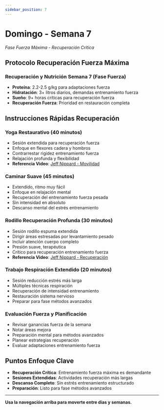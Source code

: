 ```yaml
---
sidebar_position: 7
---
```



<WorkoutNav weekNumber={7} />

# Domingo - Semana 7

_Fase Fuerza Máxima - Recuperación Crítica_

## Protocolo Recuperación Fuerza Máxima

### Recuperación y Nutrición Semana 7 (Fase Fuerza)
- **Proteína**: 2.2-2.5 g/kg para adaptaciones fuerza
- **Hidratación**: 3+ litros diarios, demandas entrenamiento fuerza
- **Sueño**: 9+ horas críticas para recuperación fuerza
- **Recuperación Fuerza**: Prioridad en restauración completa

## Instrucciones Rápidas Recuperación

### Yoga Restaurativo (40 minutos)
- Sesión extendida para recuperación fuerza
- Enfoque en flexores cadera y hombros
- Contrarrestar rigidez entrenamiento fuerza
- Relajación profunda y flexibilidad
- **Referencia Video**: [Jeff Nippard - Movilidad](https://www.youtube.com/watch?v=8wPpK6xW9s8)

### Caminar Suave (45 minutos)
- Extendido, ritmo muy fácil
- Enfoque en relajación mental
- Recuperación del entrenamiento fuerza pesada
- Sin intensidad en absoluto
- Descanso mental del estrés entrenamiento

### Rodillo Recuperación Profunda (30 minutos)
- Sesión rodillo espuma extendida
- Dirigir áreas estresadas por levantamiento pesado
- Incluir atención cuerpo completo
- Presión suave, terapéutica
- Crítico para recuperación entrenamiento fuerza
- **Referencia Video**: [Jeff Nippard - Recuperación](https://www.youtube.com/watch?v=8wPpK6xW9s8)

### Trabajo Respiración Extendido (20 minutos)
- Sesión reducción estrés más larga
- Múltiples técnicas respiración
- Recuperación de intensidad entrenamiento
- Restauración sistema nervioso
- Preparar para fase métodos avanzados

### Evaluación Fuerza y Planificación
- Revisar ganancias fuerza de la semana
- Notar áreas mejora
- Preparación mental para métodos avanzados
- Planear estrategias recuperación
- Evaluar adaptaciones entrenamiento fuerza

## Puntos Enfoque Clave

- **Recuperación Crítica**: Entrenamiento fuerza máxima es demandante
- **Sesiones Extendidas**: Actividades recuperación más largas
- **Descanso Completo**: Sin estrés entrenamiento estructurado
- **Preparación**: Listo para fase métodos avanzados

---

**Usa la navegación arriba para moverte entre días y semanas.**